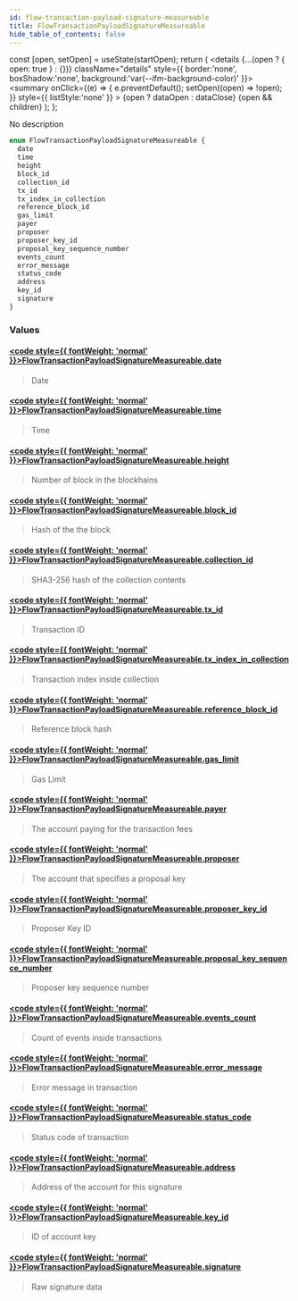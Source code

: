```yaml
---
id: flow-transaction-payload-signature-measureable
title: FlowTransactionPayloadSignatureMeasureable
hide_table_of_contents: false
---
```







  const [open, setOpen] = useState(startOpen);
  return (
    <details {...(open ? { open: true } : {})} className="details" style={{ border:'none', boxShadow:'none', background:'var(--ifm-background-color)' }}>
      <summary
        onClick={(e) => {
          e.preventDefault();
          setOpen((open) => !open);
        }}
        style={{ listStyle:'none' }}
      >
      {open ? dataOpen : dataClose}
      </summary>
      {open && children}
    </details>
  );
};








No description


```graphql
enum FlowTransactionPayloadSignatureMeasureable {
  date
  time
  height
  block_id
  collection_id
  tx_id
  tx_index_in_collection
  reference_block_id
  gas_limit
  payer
  proposer
  proposer_key_id
  proposal_key_sequence_number
  events_count
  error_message
  status_code
  address
  key_id
  signature
}
```




### Values

#### [<code style={{ fontWeight: 'normal' }}>FlowTransactionPayloadSignatureMeasureable.<b>date</b></code>](#)  
> 
> 
> Date
> 

#### [<code style={{ fontWeight: 'normal' }}>FlowTransactionPayloadSignatureMeasureable.<b>time</b></code>](#)  
> 
> 
> Time
> 

#### [<code style={{ fontWeight: 'normal' }}>FlowTransactionPayloadSignatureMeasureable.<b>height</b></code>](#)  
> 
> 
> Number of block in the blockhains
> 

#### [<code style={{ fontWeight: 'normal' }}>FlowTransactionPayloadSignatureMeasureable.<b>block_id</b></code>](#)  
> 
> 
> Hash of the the block
> 

#### [<code style={{ fontWeight: 'normal' }}>FlowTransactionPayloadSignatureMeasureable.<b>collection_id</b></code>](#)  
> 
> 
> SHA3-256 hash of the collection contents
> 

#### [<code style={{ fontWeight: 'normal' }}>FlowTransactionPayloadSignatureMeasureable.<b>tx_id</b></code>](#)  
> 
> 
> Transaction ID
> 

#### [<code style={{ fontWeight: 'normal' }}>FlowTransactionPayloadSignatureMeasureable.<b>tx_index_in_collection</b></code>](#)  
> 
> 
> Transaction index inside collection
> 

#### [<code style={{ fontWeight: 'normal' }}>FlowTransactionPayloadSignatureMeasureable.<b>reference_block_id</b></code>](#)  
> 
> 
> Reference block hash
> 

#### [<code style={{ fontWeight: 'normal' }}>FlowTransactionPayloadSignatureMeasureable.<b>gas_limit</b></code>](#)  
> 
> 
> Gas Limit
> 

#### [<code style={{ fontWeight: 'normal' }}>FlowTransactionPayloadSignatureMeasureable.<b>payer</b></code>](#)  
> 
> 
> The account paying for the transaction fees
> 

#### [<code style={{ fontWeight: 'normal' }}>FlowTransactionPayloadSignatureMeasureable.<b>proposer</b></code>](#)  
> 
> 
> The account that specifies a proposal key
> 

#### [<code style={{ fontWeight: 'normal' }}>FlowTransactionPayloadSignatureMeasureable.<b>proposer_key_id</b></code>](#)  
> 
> 
> Proposer Key ID
> 

#### [<code style={{ fontWeight: 'normal' }}>FlowTransactionPayloadSignatureMeasureable.<b>proposal_key_sequence_number</b></code>](#)  
> 
> 
> Proposer key sequence number
> 

#### [<code style={{ fontWeight: 'normal' }}>FlowTransactionPayloadSignatureMeasureable.<b>events_count</b></code>](#)  
> 
> 
> Count of events inside transactions
> 

#### [<code style={{ fontWeight: 'normal' }}>FlowTransactionPayloadSignatureMeasureable.<b>error_message</b></code>](#)  
> 
> 
> Error message in transaction
> 

#### [<code style={{ fontWeight: 'normal' }}>FlowTransactionPayloadSignatureMeasureable.<b>status_code</b></code>](#)  
> 
> 
> Status code of transaction
> 

#### [<code style={{ fontWeight: 'normal' }}>FlowTransactionPayloadSignatureMeasureable.<b>address</b></code>](#)  
> 
> 
> Address of the account for this signature
> 

#### [<code style={{ fontWeight: 'normal' }}>FlowTransactionPayloadSignatureMeasureable.<b>key_id</b></code>](#)  
> 
> 
> ID of account key
> 

#### [<code style={{ fontWeight: 'normal' }}>FlowTransactionPayloadSignatureMeasureable.<b>signature</b></code>](#)  
> 
> 
> Raw signature data
> 



